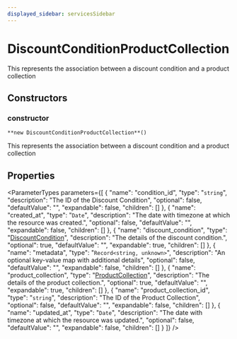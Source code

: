 ```yaml
---
displayed_sidebar: servicesSidebar
---
```



# DiscountConditionProductCollection

This represents the association between a discount condition and a product collection

## Constructors

### constructor

`**new DiscountConditionProductCollection**()`

This represents the association between a discount condition and a product collection

## Properties

<ParameterTypes parameters={[
  {
    "name": "condition_id",
    "type": "`string`",
    "description": "The ID of the Discount Condition",
    "optional": false,
    "defaultValue": "",
    "expandable": false,
    "children": []
  },
  {
    "name": "created_at",
    "type": "`Date`",
    "description": "The date with timezone at which the resource was created.",
    "optional": false,
    "defaultValue": "",
    "expandable": false,
    "children": []
  },
  {
    "name": "discount_condition",
    "type": "[DiscountCondition](DiscountCondition.mdx)",
    "description": "The details of the discount condition.",
    "optional": true,
    "defaultValue": "",
    "expandable": true,
    "children": []
  },
  {
    "name": "metadata",
    "type": "`Record<string, unknown>`",
    "description": "An optional key-value map with additional details",
    "optional": false,
    "defaultValue": "",
    "expandable": false,
    "children": []
  },
  {
    "name": "product_collection",
    "type": "[ProductCollection](ProductCollection.mdx)",
    "description": "The details of the product collection.",
    "optional": true,
    "defaultValue": "",
    "expandable": true,
    "children": []
  },
  {
    "name": "product_collection_id",
    "type": "`string`",
    "description": "The ID of the Product Collection",
    "optional": false,
    "defaultValue": "",
    "expandable": false,
    "children": []
  },
  {
    "name": "updated_at",
    "type": "`Date`",
    "description": "The date with timezone at which the resource was updated.",
    "optional": false,
    "defaultValue": "",
    "expandable": false,
    "children": []
  }
]} />

